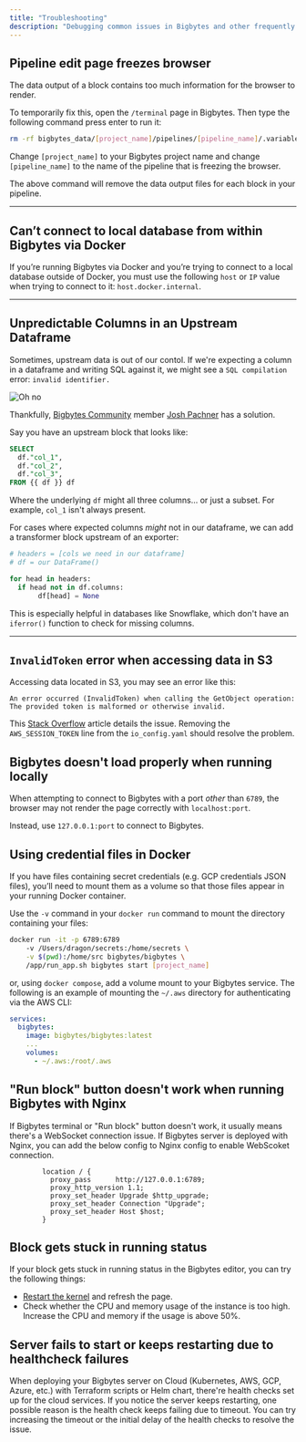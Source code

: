 ```yaml
---
title: "Troubleshooting"
description: "Debugging common issues in Bigbytes and other frequently asked questions."
---
```


## Pipeline edit page freezes browser

The data output of a block contains too much information for the browser to render.

To temporarily fix this, open the `/terminal` page in Bigbytes.
Then type the following command press enter to run it:

```bash
rm -rf bigbytes_data/[project_name]/pipelines/[pipeline_name]/.variables
```

<Info>Change `[project_name]` to your Bigbytes project name and change `[pipeline_name]` to the name of the pipeline that is freezing the browser.</Info>

The above command will remove the data output files for each block in your pipeline.

---

## Can’t connect to local database from within Bigbytes via Docker

If you’re running Bigbytes via Docker and you’re trying to connect to a local database outside of
Docker, you must use the following `host` or `IP` value when trying to connect to it:
`host.docker.internal`.

---

## Unpredictable Columns in an Upstream Dataframe

Sometimes, upstream data is out of our contol. If we're expecting a column in a dataframe and writing SQL against it, we might see a `SQL compilation` error: `invalid identifier.`

<Frame><img alt="Oh no" src="https://media0.giphy.com/media/t1RCtCTlFUhby/200w.gif" /></Frame>

Thankfully, [Bigbytes Community](https://www.bigbytes.io/chat) member [Josh Pachner](https://bigbytes.slack.com/team/U05B9DLK0N7) has a solution.

Say you have an upstream block that looks like:

```SQL
SELECT
  df."col_1",
  df."col_2",
  df."col_3",
FROM {{ df }} df
```

Where the underlying `df` might all three columns... or just a subset. For example, `col_1` isn't always present.

For cases where expected columns _might_ not in our dataframe, we can add a transformer block upstream of an exporter:

```python
# headers = [cols we need in our dataframe]
# df = our DataFrame()

for head in headers:
  if head not in df.columns:
       df[head] = None
```
This is especially helpful in databases like Snowflake, which don't have an `iferror()` function to check for missing columns.


---

## `InvalidToken` error when accessing data in S3

Accessing data located in S3, you may see an error like this:

```text
An error occurred (InvalidToken) when calling the GetObject operation:
The provided token is malformed or otherwise invalid.
```

This [Stack Overflow](https://stackoverflow.com/questions/54837248/an-error-occurred-invalidtoken-when-calling-the-listbuckets-operation-the-pr) article details the issue. Removing the `AWS_SESSION_TOKEN` line from the `io_config.yaml` should resolve the problem.

## Bigbytes doesn't load properly when running locally

When attempting to connect to Bigbytes with a port _other_ than `6789`, the browser may not render the page correctly with `localhost:port`.

Instead, use `127.0.0.1:port` to connect to Bigbytes.

## Using credential files in Docker

If you have files containing secret credentials (e.g. GCP credentials JSON files), you’ll need to mount them as a volume so that those files appear in your running Docker container.

Use the `-v` command in your `docker run` command to mount the directory containing your files:

```bash
docker run -it -p 6789:6789
    -v /Users/dragon/secrets:/home/secrets \
    -v $(pwd):/home/src bigbytes/bigbytes \
    /app/run_app.sh bigbytes start [project_name]
```

or, using `docker compose`, add a volume mount to your Bigbytes service. The following is an example of mounting the `~/.aws` directory for authenticating via the AWS CLI:

```yaml
services:
  bigbytes:
    image: bigbytes/bigbytes:latest
    ...
    volumes:
      - ~/.aws:/root/.aws
```

## "Run block" button doesn't work when running Bigbytes with Nginx

If Bigbytes terminal or "Run block" button doesn't work, it usually means there's a WebSocket connection issue. If Bigbytes server is deployed with Nginx, you can add the below config to Nginx config to enable WebScoket connection.

```
        location / {
          proxy_pass      http://127.0.0.1:6789;
          proxy_http_version 1.1;
          proxy_set_header Upgrade $http_upgrade;
          proxy_set_header Connection "Upgrade";
          proxy_set_header Host $host;
        }
```

## Block gets stuck in running status

If your block gets stuck in running status in the Bigbytes editor, you can try the following things:
* [Restart the kernel](/getting-started/kernels#restart-kernel) and refresh the page.
* Check whether the CPU and memory usage of the instance is too high. Increase the CPU and memory if the usage is above 50%.


## Server fails to start or keeps restarting due to healthcheck failures

When deploying your Bigbytes server on Cloud (Kubernetes, AWS, GCP, Azure, etc.) with Terraform scripts or Helm chart, there're health checks set up for the
cloud services. If you notice the server keeps restarting, one possible reason is the health check keeps failing due to timeout. You can try increasing the timeout or the initial delay of the health checks to resolve the issue.
